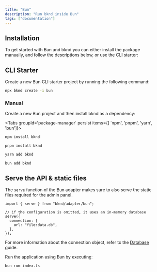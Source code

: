 ```yaml
---
title: "Bun"
description: "Run bknd inside Bun"
tags: ["documentation"]
---
```


## Installation

To get started with Bun and bknd you can either install the package manually, and follow the descriptions below, or use the CLI starter:

## CLI Starter

Create a new Bun CLI starter project by running the following command:

```sh
npx bknd create -i bun
```

### Manual

Create a new Bun project and then install bknd as a dependency:

<Tabs groupId='package-manager' persist items={[ 'npm', 'pnpm', 'yarn', 'bun']}>

```bash tab="npm"
npm install bknd
```

```bash tab="pnpm"
pnpm install bknd
```

```bash tab="yarn"
yarn add bknd
```

```bash tab="bun"
bun add bknd
```

</Tabs>

## Serve the API & static files

The `serve` function of the Bun adapter makes sure to also serve the static files required for
the admin panel.

```tsx title="index.ts"
import { serve } from "bknd/adapter/bun";

// if the configuration is omitted, it uses an in-memory database
serve({
  connection: {
    url: "file:data.db",
  },
});
```

For more information about the connection object, refer to the [Database](/usage/database) guide.

Run the application using Bun by executing:

```bash
bun run index.ts
```
